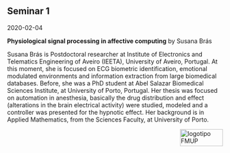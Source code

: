 ## Seminar 1 {#seminar1}

2020-02-04

**Physiological signal processing in affective computing** by Susana Brás

Susana Brás is Postdoctoral researcher at Institute of Electronics and Telematics 
Engineering of Aveiro (IEETA), University of Aveiro, Portugal. 
At this moment, she is focused on ECG biometric identification, emotional 
modulated environments and information extraction from large biomedical databases. 
Before, she was a PhD student at Abel Salazar Biomedical Sciences Institute, at 
University of Porto, Portugal. Her thesis was focused on automation in anesthesia, 
basically the drug distribution and effect (alterations in the brain electrical activity) were studied, modeled and a controller was presented for the hypnotic effect. 
Her background is in Applied Mathematics, from the Sciences Faculty, at University of 
Porto.



<img src="images/logoFMUP.png" alt="logotipo FMUP" style="width:100px;height:40px;" align="right">